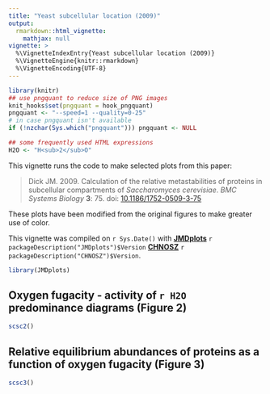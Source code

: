 ```yaml
---
title: "Yeast subcellular location (2009)"
output: 
  rmarkdown::html_vignette:
    mathjax: null
vignette: >
  %\VignetteIndexEntry{Yeast subcellular location (2009)}
  %\VignetteEngine{knitr::rmarkdown}
  %\VignetteEncoding{UTF-8}
---
```


```r
library(knitr)
## use pngquant to reduce size of PNG images
knit_hooks$set(pngquant = hook_pngquant)
pngquant <- "--speed=1 --quality=0-25"
# in case pngquant isn't available
if (!nzchar(Sys.which("pngquant"))) pngquant <- NULL 
```

```r
## some frequently used HTML expressions
H2O <- "H<sub>2</sub>O"
```

This vignette runs the code to make selected plots from this paper:

> Dick JM. 2009. Calculation of the relative metastabilities of proteins in subcellular compartments of *Saccharomyces cerevisiae*. *BMC Systems Biology* **3**: 75. doi: [10.1186/1752-0509-3-75](https://doi.org/10.1186/1752-0509-3-75)

These plots have been modified from the original figures to make greater use of color.

This vignette was compiled on `r Sys.Date()` with **[JMDplots](https://github.com/jedick/JMDplots)** `r packageDescription("JMDplots")$Version` **[CHNOSZ](http://chnosz.net)** `r packageDescription("CHNOSZ")$Version`.

```r
library(JMDplots)
```

## Oxygen fugacity - activity of `r H2O` predominance diagrams (Figure 2)
```r
scsc2()
```

## Relative equilibrium abundances of proteins as a function of oxygen fugacity (Figure 3)
```r
scsc3()
```

